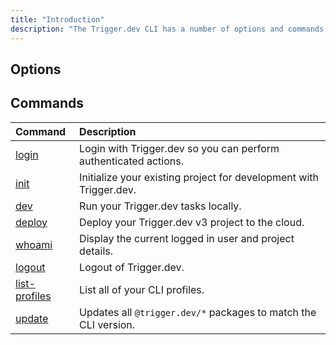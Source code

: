 ```yaml
---
title: "Introduction"
description: "The Trigger.dev CLI has a number of options and commands to help you develop locally, self host, and deploy your tasks."
---
```



## Options

<HelpOption />
<VersionOption />

## Commands

| Command                                      | Description                                                        |
| :------------------------------------------- | :----------------------------------------------------------------- |
| [login](/cli-login-commands)                 | Login with Trigger.dev so you can perform authenticated actions.   |
| [init](/cli-init-commands)                   | Initialize your existing project for development with Trigger.dev. |
| [dev](/cli-dev-commands)                     | Run your Trigger.dev tasks locally.                                |
| [deploy](/cli-deploy-commands)               | Deploy your Trigger.dev v3 project to the cloud.                   |
| [whoami](/cli-whoami-commands)               | Display the current logged in user and project details.            |
| [logout](/cli-logout-commands)               | Logout of Trigger.dev.                                             |
| [list-profiles](/cli-list-profiles-commands) | List all of your CLI profiles.                                     |
| [update](/cli-update-commands)               | Updates all `@trigger.dev/*` packages to match the CLI version.    |
